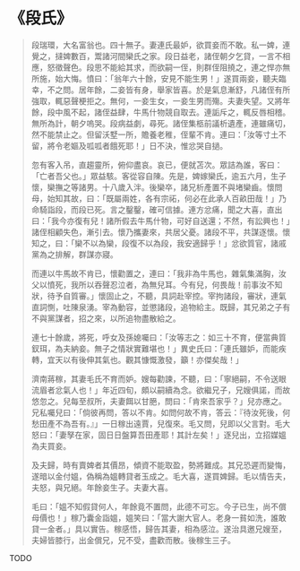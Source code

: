 # 《段氏》

> 段瑞環，大名富翁也。四十無子。妻連氏最妒，欲買妾而不敢。私一婢，連覺之，撻婢數百，鬻諸河間欒氏之家。段日益老，諸侄朝夕乞貸，一言不相應，怒徵聲色。段思不能給其求，而欲嗣一侄，則群侄阻撓之，連之悍亦無所施，始大悔。憤曰：「翁年六十餘，安見不能生男！」遂買兩妾，聽夫臨幸，不之問。居年餘，二妾皆有身，舉家皆喜。於是氣息漸舒，凡諸侄有所強取，輒惡聲梗拒之。無何，一妾生女，一妾生男而殤。夫妻失望。又將年餘，段中風不起，諸侄益肆，牛馬什物競自取去。連詬斥之，輒反唇相稽。無所為計，朝夕嗚哭。段病益劇，尋死。諸侄集柩前議析遺產，連雖痛切，然不能禁止之。但留沃墅一所，贍養老稚，侄輩不肯。連曰：「汝等寸土不留，將令老嫗及呱呱者餓死耶！」日不決，惟忿哭自撾。
>
> 忽有客入吊，直趨靈所，俯仰盡哀。哀已，便就苫次。眾詰為誰，客曰：「亡者吾父也。」眾益駭。客從容自陳。先是，婢嫁欒氏，逾五六月，生子懷，欒撫之等諸男。十八歲入泮。後欒卒，諸兄析產置不與堵欒齒。懷問母，始知其故，曰：「既屬兩姓，各有宗祏，何必在此承人百畝田哉！」乃命騎詣段，而段已死。言之鑿鑿，確可信據。連方忿痛，聞之大喜，直出曰：「我今亦復有兒！諸所假去牛馬什物，可好自送還；不然，有訟興也！」諸侄相顧失色，漸引去。懷乃攜妻來，共居父憂。諸段不平，共謀逐懷。懷知之，曰：「欒不以為欒，段復不以為段，我安適歸乎！」忿欲質官，諸戚黨為之排解，群謀亦寢。
>
> 而連以牛馬故不肯已，懷勸置之，連曰：「我非為牛馬也，雜氣集滿胸，汝父以憤死，我所以吞聲忍泣者，為無兒耳。今有兒，何畏哉！前事汝不知狀，待予自質審。」懷固止之，不聽，具詞赴宰控。宰拘諸段，審狀，連氣直詞惻，吐陳泉湧。宰為動容，並懲諸段，追物給主。既歸，其兄弟之子有不與黨謀者，招之來，以所追物盡散給之。
>
> 連七十餘歲，將死，呼女及孫媳囑曰：「汝等志之：如三十不育，便當典質釵珥，為夫納妾。無子之情狀實難堪也！」異史氏曰：「連氏雖妒，而能疾轉，宜天以有後伸其氣也。觀其慷慨激發，籲！亦傑矣哉！」
>
> 濟南蔣稼，其妻毛氏不育而妒。嫂每勸諫，不聽，曰：「寧絕嗣，不令送眼流眉者忿氣人也！」年近四旬，頗以嗣續為念。欲繼兄子，兄嫂俱諾，而故悠忽之。兒每至叔所，夫妻餌以甘脃，問曰：「肯來吾家乎？」兒亦應之。兄私囑兒曰：「倘彼再問，答以不肯。如問何故不肯，答云：『待汝死後，何愁田產不為吾有。』」一日稼出遠賈，兒復來。毛又問，兒即以父言對。毛大怒曰：「妻孥在家，固日日盤算吾田產耶！其計左矣！」逐兒出，立招媒媼為夫買妾。
>
> 及夫歸，時有賣婢者其價昂，傾資不能取盈，勢將難成。其兄恐遲而變悔，遂暗以金付媼，偽稱為媼轉貸者玉成之。毛大喜，遂買婢歸。毛以情告夫，夫怒，與兄絕。年餘妾生子。夫妻大喜。
>
> 毛曰：「媼不知假貸何人，年餘竟不置問，此德不可忘。今子已生，尚不償母價也！」稼乃囊金詣媼，媼笑曰：「當大謝大官人。老身一貧如洗，誰敢貸一金者。」具以實告。稼感悟，歸告其妻，相為感泣。遂治具邀兄嫂至，夫婦皆膝行，出金償兄，兄不受，盡歡而散。後稼生三子。

TODO
